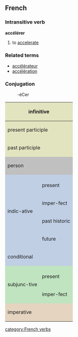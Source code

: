 ==French==
===Intransitive verb===
'''accélérer'''

#to [[accelerate]]

===Related terms===
*[[accélérateur]]
*[[accélération]]

===Conjugation===
: -éCer

<center>
{| style="background:#F0F0F0"

|-
! colspan="3" style="background:#e2e4c0" | infinitive
| colspan="5" | accélérer

|-
! colspan="3" style="background:#e2e4c0" | present participle
| colspan="5" | accélérant

|-
! colspan="3" style="background:#e2e4c0" | past participle
| colspan="5" | [[accéléré]]

|-
! colspan="2" rowspan="2" style="background:#C0C0C0" | person
! colspan="3" style="background:#C0C0C0" | singular
! colspan="3" style="background:#C0C0C0" | plural

|-
! style="background:#C0C0C0;width:12.5%" | first
! style="background:#C0C0C0;width:12.5%" | second
! style="background:#C0C0C0;width:12.5%" | third
! style="background:#C0C0C0;width:12.5%" | first
! style="background:#C0C0C0;width:12.5%" | second
! style="background:#C0C0C0;width:12.5%" | third

|-
! style="background:#c0cfe4" rowspan="5" | indic-ative
! style="background:#c0cfe4" | 
! style="background:#c0cfe4" | je
! style="background:#c0cfe4" | tu
! style="background:#c0cfe4" | il
! style="background:#c0cfe4" | nous
! style="background:#c0cfe4" | vous
! style="background:#c0cfe4" | ils

|-
! style="height:3em;background:#c0cfe4" | present
| accélère
| accélères
| accélère
| accélérons
| accélérez
| accélèrent

|-
! style="height:3em;background:#c0cfe4" | imper-fect
| accélérais
| accélérais
| accélérait
| accélérions
| accélériez
| accéléraient

|-
! style="height:3em;background:#c0cfe4" | past historic
| accélérai
| accéléras
| accéléra
| accélérâmes
| accélérâtes
| accélérèrent

|-
! style="height:3em;background:#c0cfe4" | future
| accélérerai
| accéléreras
| accélérera
| accélérerons
| accélérerez
| accéléreront

|-
! style="height:3em;background:#c0cfe4" colspan="2" | conditional
| accélérerais
| accélérerais
| accélérerait
| accélérerions
| accéléreriez
| accéléreraient

|-
! style="background:#c0e4c0" rowspan="3" | subjunc-tive
! style="background:#c0e4c0" | 
! style="background:#c0e4c0" | que je
! style="background:#c0e4c0" | que tu
! style="background:#c0e4c0" | qu'il
! style="background:#c0e4c0" | que nous
! style="background:#c0e4c0" | que vous
! style="background:#c0e4c0" | qu'ils

|-
! style="height:3em;background:#c0e4c0" | present
| accélère
| accélères
| accélère
| accélérions
| accélériez
| accélèrent

|-
! style="height:3em;background:#c0e4c0" | imper-fect
| accélérasse
| accélérasses
| accélérât
| accélé-rassions
| accélé-rassiez
| accélé-rassent

|-
! colspan="2" rowspan="2" style="height:3em;background:#e4d4c0" | imperative
! style="background:#e4d4c0" | -
! style="background:#e4d4c0" | tu
! style="background:#e4d4c0" | -
! style="background:#e4d4c0" | nous
! style="background:#e4d4c0" | vous
! style="background:#e4d4c0" | -

|-
|
| accélère
| 
| accélérons
| accélérez
| 

|}
</center>
[[category:French verbs]]